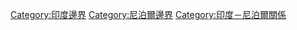 [[Category:印度邊界|Category:印度邊界]]
[[Category:尼泊爾邊界|Category:尼泊爾邊界]]
[[Category:印度－尼泊爾關係|Category:印度－尼泊爾關係]]